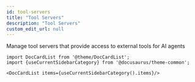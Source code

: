 ```yaml
---
id: tool-servers
title: "Tool Servers"
description: "Tool Servers"
custom_edit_url: null
---
```




Manage tool servers that provide access to external tools for AI agents



```mdx-code-block
import DocCardList from '@theme/DocCardList';
import {useCurrentSidebarCategory} from '@docusaurus/theme-common';

<DocCardList items={useCurrentSidebarCategory().items}/>
```
      